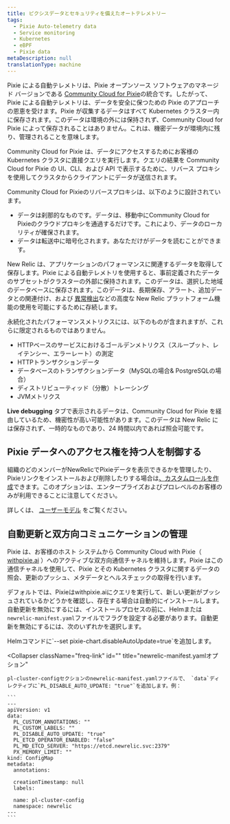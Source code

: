 ```yaml
---
title: ピクシスデータとセキュリティを備えたオートテレメトリー
tags:
  - Pixie Auto-telemetry data
  - Service monitoring
  - Kubernetes
  - eBPF
  - Pixie data
metaDescription: null
translationType: machine
---
```


Pixie による自動テレメトリは、Pixie オープンソース ソフトウェアのマネージド バージョンである [Community Cloud for Pixie](https://docs.px.dev/installing-pixie/install-guides/community-cloud-for-pixie/)の統合です。したがって、Pixie による自動テレメトリは、データを安全に保つための Pixie のアプローチの恩恵を受けます。Pixie が収集するデータはすべて Kubernetes クラスター内に保存されます。このデータは環境の外には保持されず、Community Cloud for Pixie によって保存されることはありません。これは、機密データが環境内に残り、管理されることを意味します。

Community Cloud for Pixie は、データにアクセスするためにお客様の Kubernetes クラスタに直接クエリを実行します。クエリの結果を Community Cloud for Pixie の UI、CLI、および API で表示するために、リバース プロキシを使用してクラスタからクライアントにデータが送信されます。

Community Cloud for Pixieのリバースプロキシは、以下のように設計されています。

* データは刹那的なものです。データは、移動中にCommunity Cloud for Pixieのクラウドプロキシを通過するだけです。これにより、データのローカリティが確保されます。
* データは転送中に暗号化されます。あなただけがデータを読むことができます。

New Relic は、アプリケーションのパフォーマンスに関連するデータを取得して保存します。Pixie による自動テレメトリを使用すると、事前定義されたデータのサブセットがクラスターの外部に保持されます。このデータは、選択した地域のデータベースに保存されます。このデータは、長期保存、アラート、追加データとの関連付け、および [異常検出](/docs/alerts-applied-intelligence/applied-intelligence/anomaly-detection/anomaly-detection-applied-intelligence/)などの高度な New Relic プラットフォーム機能の使用を可能にするために存続します。

永続化されたパフォーマンスメトリクスには、以下のものが含まれますが、これらに限定されるものではありません。

* HTTPベースのサービスにおけるゴールデンメトリクス（スループット、レイテンシー、エラーレート）の測定
* HTTPトランザクションデータ
* データベースのトランザクションデータ（MySQLの場合& PostgreSQLの場合）
* ディストリビューティッド（分散）トレーシング
* JVMメトリクス

**Live debugging** タブで表示されるデータは、Community Cloud for Pixie を経由しているため、機密性が高い可能性があります。このデータは New Relic には保存されず、一時的なものであり、24 時間以内であれば照会可能です。

## Pixie データへのアクセス権を持つ人を制御する

組織のどのメンバーがNewRelicでPixieデータを表示できるかを管理したり、Pixieリンクをインストールおよび削除したりする場合は[、カスタムロールを作成](/docs/accounts/accounts-billing/new-relic-one-user-management/tutorial-add-new-user-groups-roles-new-relic-one-user-model/#roles)できます。このオプションは、エンタープライズおよびプロレベルのお客様のみが利用できることに注意してください。

詳しくは、 [ユーザーモデル](/docs/accounts/original-accounts-billing/original-product-based-pricing/overview-user-models) をご覧ください。

## 自動更新と双方向コミュニケーションの管理

Pixie は、お客様のホスト システムから Community Cloud with Pixie（ [withpixie.ai](https://work.withpixie.ai/) ）へのアクティブな双方向通信チャネルを維持します。Pixie はこの通信チャネルを使用して、Pixie とその Kubernetes クラスタに関するデータの照会、更新のプッシュ、メタデータとヘルスチェックの取得を行います。

デフォルトでは、Pixieはwithpixie.aiにクエリを実行して、新しい更新がプッシュされているかどうかを確認し、存在する場合は自動的にインストールします。自動更新を無効にするには、インストールプロセスの前に、Helmまたは`newrelic-manifest.yaml`ファイルでフラグを設定する必要があります。自動更新を無効にするには、次のいずれかを選択します。

<CollapserGroup>
  <Collapser
    className="freq-link"
    id=""
    title="ヘルムオプション"
  >
    Helmコマンドに`--set pixie-chart.disableAutoUpdate=true`を追加します。
  </Collapser>

  <Collapser
    className="freq-link"
    id=""
    title="newrelic-manifest.yamlオプション"
  >
    pl-cluster-configセクションのnewrelic-manifest.yamlファイルで、 `data`ディレクティブに`PL_DISABLE_AUTO_UPDATE: "true"`を追加します。例：

    ```
    ---
    apiVersion: v1
    data:
      PL_CUSTOM_ANNOTATIONS: ""
      PL_CUSTOM_LABELS: ""
      PL_DISABLE_AUTO_UPDATE: "true"
      PL_ETCD_OPERATOR_ENABLED: "false"
      PL_MD_ETCD_SERVER: "https://etcd.newrelic.svc:2379"
      PX_MEMORY_LIMIT: ""
    kind: ConfigMap
    metadata:
      annotations:

      creationTimestamp: null
      labels:

      name: pl-cluster-config
      namespace: newrelic
    ---
    ```
  </Collapser>
</CollapserGroup>